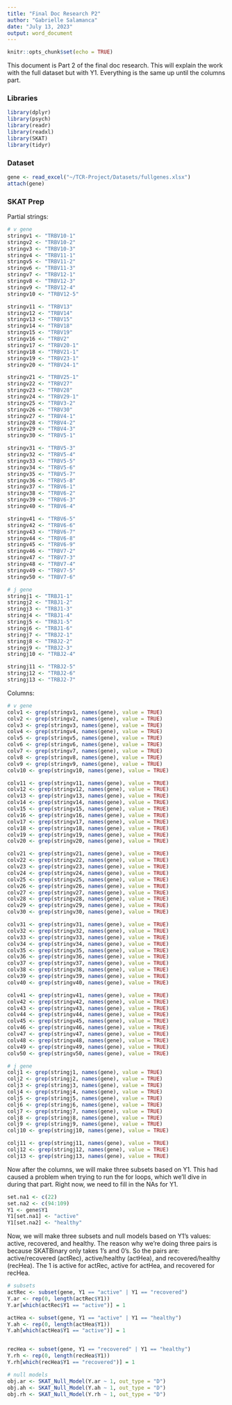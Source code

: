 ```yaml
---
title: "Final Doc Research P2"
author: "Gabrielle Salamanca"
date: "July 13, 2023"
output: word_document
---
```


```r
knitr::opts_chunk$set(echo = TRUE)
```

This document is Part 2 of the final doc research. This will explain the work with the full dataset but with Y1. Everything is the same up until the columns part.

### Libraries 

```r
library(dplyr)
library(psych)
library(readr)
library(readxl)
library(SKAT)
library(tidyr)
```

### Dataset

```r
gene <- read_excel("~/TCR-Project/Datasets/fullgenes.xlsx")
attach(gene)
```

### SKAT Prep

Partial strings:

```r
# v gene
stringv1 <- "TRBV10-1"
stringv2 <- "TRBV10-2"
stringv3 <- "TRBV10-3"
stringv4 <- "TRBV11-1"
stringv5 <- "TRBV11-2"
stringv6 <- "TRBV11-3"
stringv7 <- "TRBV12-1"
stringv8 <- "TRBV12-3"
stringv9 <- "TRBV12-4"
stringv10 <- "TRBV12-5"

stringv11 <- "TRBV13"
stringv12 <- "TRBV14"
stringv13 <- "TRBV15"
stringv14 <- "TRBV18"
stringv15 <- "TRBV19"
stringv16 <- "TRBV2"
stringv17 <- "TRBV20-1"
stringv18 <- "TRBV21-1"
stringv19 <- "TRBV23-1"
stringv20 <- "TRBV24-1"

stringv21 <- "TRBV25-1"
stringv22 <- "TRBV27"
stringv23 <- "TRBV28"
stringv24 <- "TRBV29-1"
stringv25 <- "TRBV3-2"
stringv26 <- "TRBV30"
stringv27 <- "TRBV4-1"
stringv28 <- "TRBV4-2"
stringv29 <- "TRBV4-3"
stringv30 <- "TRBV5-1"

stringv31 <- "TRBV5-3"
stringv32 <- "TRBV5-4"
stringv33 <- "TRBV5-5"
stringv34 <- "TRBV5-6"
stringv35 <- "TRBV5-7"
stringv36 <- "TRBV5-8"
stringv37 <- "TRBV6-1"
stringv38 <- "TRBV6-2"
stringv39 <- "TRBV6-3"
stringv40 <- "TRBV6-4"

stringv41 <- "TRBV6-5"
stringv42 <- "TRBV6-6"
stringv43 <- "TRBV6-7"
stringv44 <- "TRBV6-8"
stringv45 <- "TRBV6-9"
stringv46 <- "TRBV7-2"
stringv47 <- "TRBV7-3"
stringv48 <- "TRBV7-4"
stringv49 <- "TRBV7-5"
stringv50 <- "TRBV7-6"

# j gene
stringj1 <- "TRBJ1-1"
stringj2 <- "TRBJ1-2"
stringj3 <- "TRBJ1-3"
stringj4 <- "TRBJ1-4"
stringj5 <- "TRBJ1-5"
stringj6 <- "TRBJ1-6"
stringj7 <- "TRBJ2-1"
stringj8 <- "TRBJ2-2"
stringj9 <- "TRBJ2-3"
stringj10 <- "TRBJ2-4"

stringj11 <- "TRBJ2-5"
stringj12 <- "TRBJ2-6"
stringj13 <- "TRBJ2-7"
```

Columns:

```r
# v gene
colv1 <- grep(stringv1, names(gene), value = TRUE)
colv2 <- grep(stringv2, names(gene), value = TRUE)
colv3 <- grep(stringv3, names(gene), value = TRUE)
colv4 <- grep(stringv4, names(gene), value = TRUE)
colv5 <- grep(stringv5, names(gene), value = TRUE)
colv6 <- grep(stringv6, names(gene), value = TRUE)
colv7 <- grep(stringv7, names(gene), value = TRUE)
colv8 <- grep(stringv8, names(gene), value = TRUE)
colv9 <- grep(stringv9, names(gene), value = TRUE)
colv10 <- grep(stringv10, names(gene), value = TRUE)

colv11 <- grep(stringv11, names(gene), value = TRUE)
colv12 <- grep(stringv12, names(gene), value = TRUE)
colv13 <- grep(stringv13, names(gene), value = TRUE)
colv14 <- grep(stringv14, names(gene), value = TRUE)
colv15 <- grep(stringv15, names(gene), value = TRUE)
colv16 <- grep(stringv16, names(gene), value = TRUE)
colv17 <- grep(stringv17, names(gene), value = TRUE)
colv18 <- grep(stringv18, names(gene), value = TRUE)
colv19 <- grep(stringv19, names(gene), value = TRUE)
colv20 <- grep(stringv20, names(gene), value = TRUE)

colv21 <- grep(stringv21, names(gene), value = TRUE)
colv22 <- grep(stringv22, names(gene), value = TRUE)
colv23 <- grep(stringv23, names(gene), value = TRUE)
colv24 <- grep(stringv24, names(gene), value = TRUE)
colv25 <- grep(stringv25, names(gene), value = TRUE)
colv26 <- grep(stringv26, names(gene), value = TRUE)
colv27 <- grep(stringv27, names(gene), value = TRUE)
colv28 <- grep(stringv28, names(gene), value = TRUE)
colv29 <- grep(stringv29, names(gene), value = TRUE)
colv30 <- grep(stringv30, names(gene), value = TRUE)

colv31 <- grep(stringv31, names(gene), value = TRUE)
colv32 <- grep(stringv32, names(gene), value = TRUE)
colv33 <- grep(stringv33, names(gene), value = TRUE)
colv34 <- grep(stringv34, names(gene), value = TRUE)
colv35 <- grep(stringv35, names(gene), value = TRUE)
colv36 <- grep(stringv36, names(gene), value = TRUE)
colv37 <- grep(stringv37, names(gene), value = TRUE)
colv38 <- grep(stringv38, names(gene), value = TRUE)
colv39 <- grep(stringv39, names(gene), value = TRUE)
colv40 <- grep(stringv40, names(gene), value = TRUE)

colv41 <- grep(stringv41, names(gene), value = TRUE)
colv42 <- grep(stringv42, names(gene), value = TRUE)
colv43 <- grep(stringv43, names(gene), value = TRUE)
colv44 <- grep(stringv44, names(gene), value = TRUE)
colv45 <- grep(stringv45, names(gene), value = TRUE)
colv46 <- grep(stringv46, names(gene), value = TRUE)
colv47 <- grep(stringv47, names(gene), value = TRUE)
colv48 <- grep(stringv48, names(gene), value = TRUE)
colv49 <- grep(stringv49, names(gene), value = TRUE)
colv50 <- grep(stringv50, names(gene), value = TRUE)

# j gene
colj1 <- grep(stringj1, names(gene), value = TRUE)
colj2 <- grep(stringj2, names(gene), value = TRUE)
colj3 <- grep(stringj3, names(gene), value = TRUE)
colj4 <- grep(stringj4, names(gene), value = TRUE)
colj5 <- grep(stringj5, names(gene), value = TRUE)
colj6 <- grep(stringj6, names(gene), value = TRUE)
colj7 <- grep(stringj7, names(gene), value = TRUE)
colj8 <- grep(stringj8, names(gene), value = TRUE)
colj9 <- grep(stringj9, names(gene), value = TRUE)
colj10 <- grep(stringj10, names(gene), value = TRUE)

colj11 <- grep(stringj11, names(gene), value = TRUE)
colj12 <- grep(stringj12, names(gene), value = TRUE)
colj13 <- grep(stringj13, names(gene), value = TRUE)
```

Now after the columns, we will make three subsets based on Y1. This had caused a problem when trying to run the for loops, which we'll dive in during that part. Right now, we need to fill in the NAs for Y1.

```r
set.na1 <- c(22)
set.na2 <- c(94:109)
Y1 <- gene$Y1
Y1[set.na1] <- "active"
Y1[set.na2] <- "healthy"
```

Now, we will make three subsets and null models based on Y1's values: active, recovered, and healthy. The reason why we're doing three pairs is because SKATBinary only takes 1's and 0's. So the pairs are: active/recovered (actRec), active/healthy (actHea), and recovered/healthy (recHea). The 1 is active for actRec, active for actHea, and recovered for recHea. 

```r
# subsets
actRec <- subset(gene, Y1 == "active" | Y1 == "recovered")
Y.ar <- rep(0, length(actRec$Y1))
Y.ar[which(actRec$Y1 == "active")] = 1

actHea <- subset(gene, Y1 == "active" | Y1 == "healthy")
Y.ah <- rep(0, length(actHea$Y1))
Y.ah[which(actHea$Y1 == "active")] = 1


recHea <- subset(gene, Y1 == "recovered" | Y1 == "healthy")
Y.rh <- rep(0, length(recHea$Y1))
Y.rh[which(recHea$Y1 == "recovered")] = 1

# null models
obj.ar <- SKAT_Null_Model(Y.ar ~ 1, out_type = "D")
obj.ah <- SKAT_Null_Model(Y.ah ~ 1, out_type = "D")
obj.rh <- SKAT_Null_Model(Y.rh ~ 1, out_type = "D")
```



